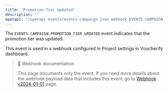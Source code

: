 ```yaml
---
title: "Promotion Tier Updated"
description: ""
openapi: "/openapi-events/events-campaign.json webhook EVENTS.CAMPAIGN.PROMOTION_TIER.UPDATED"
---
```


The `EVENTS.CAMPAIGN.PROMOTION_TIER.UPDATED` event indicates that the promotion tier was updated.

This event is used in a webhook configured in Project settings in Voucherify dashboard.

> 📘 Webhook documentation
>
> This page documents only the event. If you need more details about the webhook payload data that includes this event, go to [Webhook v2024-01-01](ref:introduction-to-webhooks "Introduction to webhooks v2024-01-01") page.
